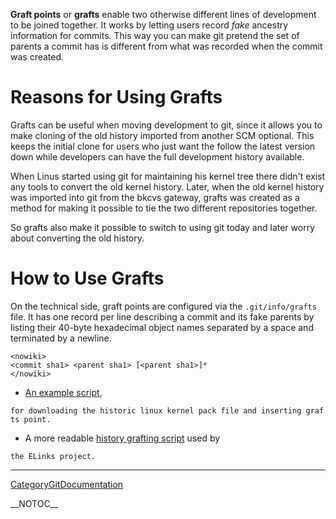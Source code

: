 <b>Graft points</b> or <b>grafts</b> enable two otherwise different
lines of development to be joined together. It works by letting
users record <i>fake</i> ancestry information for commits.
This way you can make git pretend the set of parents a commit has
is different from what was recorded when the commit was created.

= Reasons for Using Grafts =

Grafts can be useful when moving development to git, since it allows you
to make cloning of the old history imported from another SCM optional.
This keeps the initial clone for users who just want the follow the
latest version down while developers can have the full development
history available.

When Linus started using git for maintaining his kernel tree
there didn't exist any tools to convert the old kernel history.
Later, when the old kernel history was imported into git from
the bkcvs gateway, grafts was created as a method for making
it possible to tie the two different repositories together.

So grafts also make it possible to switch to using git today and
later worry about converting the old history.

= How to Use Grafts =

On the technical side, graft points are configured via
the <code><nowiki>.git/info/grafts</nowiki></code> file. It has one record per line
describing a commit and its fake parents by listing their
40-byte hexadecimal object names separated by a space and
terminated by a newline. <pre><nowiki>
<commit sha1> <parent sha1> [<parent sha1>]*
</nowiki></pre>

* [http://www.ussg.iu.edu/hypermail/linux/kernel/0604.0/1249.html An example script],
 for downloading the historic linux kernel pack file and inserting grafts point.

* A more readable [http://elinks.cz/grafthistory.sh history grafting script] used by
 the ELinks project.

----
[[CategoryGitDocumentation]]

__NOTOC__
